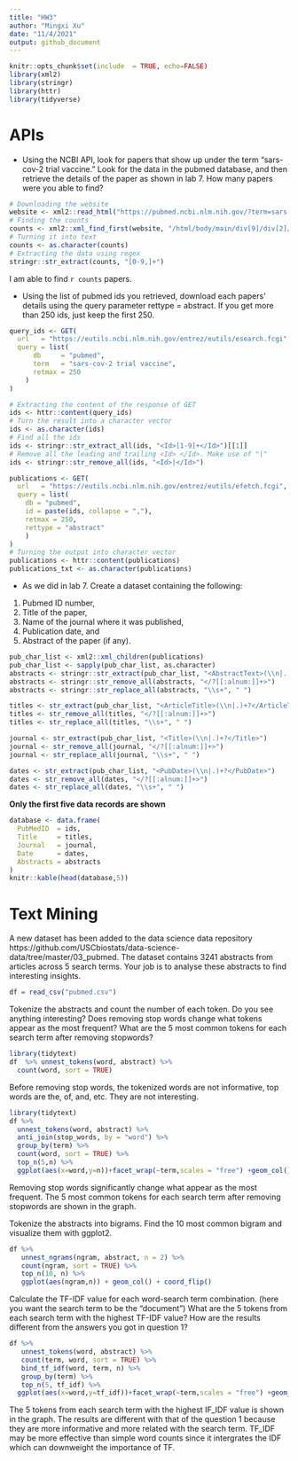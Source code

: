 ```yaml
---
title: "HW3"
author: "Mingxi Xu"
date: "11/4/2021"
output: github_document
---
```


```r
knitr::opts_chunk$set(include  = TRUE, echo=FALSE)
library(xml2)
library(stringr)
library(httr)
library(tidyverse)
```

# APIs

- Using the NCBI API, look for papers that show up under the term "sars-cov-2 trial vaccine." Look for the data in the pubmed database, and then retrieve the details of the paper as shown in lab 7. How many papers were you able to find?

```r
# Downloading the website
website <- xml2::read_html("https://pubmed.ncbi.nlm.nih.gov/?term=sars-cov-2+trial+vaccine")
# Finding the counts
counts <- xml2::xml_find_first(website, "/html/body/main/div[9]/div[2]/div[2]/div[1]/div[1]/span")
# Turning it into text
counts <- as.character(counts)
# Extracting the data using regex
stringr::str_extract(counts, "[0-9,]+")
```

I am able to find `r counts ` papers.


- Using the list of pubmed ids you retrieved, download each papers’ details using the query parameter rettype = abstract. If you get more than 250 ids, just keep the first 250.


```r
query_ids <- GET(
  url   = "https://eutils.ncbi.nlm.nih.gov/entrez/eutils/esearch.fcgi",
  query = list(
      db     = "pubmed",
      term   = "sars-cov-2 trial vaccine",
      retmax = 250
    )
)

```




```r
# Extracting the content of the response of GET
ids <- httr::content(query_ids)
# Turn the result into a character vector
ids <- as.character(ids)
# Find all the ids 
ids <- stringr::str_extract_all(ids, "<Id>[1-9]+</Id>")[[1]]
# Remove all the leading and trailing <Id> </Id>. Make use of "|"
ids <- stringr::str_remove_all(ids, "<Id>|</Id>")
```




```r
publications <- GET(
  url   = "https://eutils.ncbi.nlm.nih.gov/entrez/eutils/efetch.fcgi",
  query = list(
    db = "pubmed",
    id = paste(ids, collapse = ","),
    retmax = 250,
    rettype = "abstract"
    )
)
# Turning the output into character vector
publications <- httr::content(publications)
publications_txt <- as.character(publications)
```



- As we did in lab 7. Create a dataset containing the following:

1. Pubmed ID number,
2. Title of the paper,
3. Name of the journal where it was published,
4. Publication date, and
5. Abstract of the paper (if any).


```r
pub_char_list <- xml2::xml_children(publications)
pub_char_list <- sapply(pub_char_list, as.character)
abstracts <- stringr::str_extract(pub_char_list, "<AbstractText>(\\n|.)+</AbstractText>")
abstracts <- stringr::str_remove_all(abstracts, "</?[[:alnum:]]+>")
abstracts <- stringr::str_replace_all(abstracts, "\\s+", " ")
```


```r
titles <- str_extract(pub_char_list, "<ArticleTitle>(\\n|.)+?</ArticleTitle>")
titles <- str_remove_all(titles, "</?[[:alnum:]]+>")
titles <- str_replace_all(titles, "\\s+", " ")
```

```r
journal <- str_extract(pub_char_list, "<Title>(\\n|.)+?</Title>")
journal <- str_remove_all(journal, "</?[[:alnum:]]+>")
journal <- str_replace_all(journal, "\\s+", " ")

```
 
```r
dates <- str_extract(pub_char_list, "<PubDate>(\\n|.)+?</PubDate>")
dates <- str_remove_all(dates, "</?[[:alnum:]]+>")
dates <- str_replace_all(dates, "\\s+", " ")

```

**Only the first five data records are shown**

```r
database <- data.frame(
  PubMedID  = ids,
  Title     = titles,
  Journal   = journal,
  Date      = dates,
  Abstracts = abstracts
)
knitr::kable(head(database,5))

```




# Text Mining
A new dataset has been added to the data science data repository https://github.com/USCbiostats/data-science-data/tree/master/03_pubmed. The dataset contains 3241 abstracts from articles across 5 search terms. Your job is to analyse these abstracts to find interesting insights.

```r

df = read_csv("pubmed.csv")
```

Tokenize the abstracts and count the number of each token. Do you see anything interesting? Does removing stop words change what tokens appear as the most frequent? What are the 5 most common tokens for each search term after removing stopwords?

```r
library(tidytext)
df  %>% unnest_tokens(word, abstract) %>%
  count(word, sort = TRUE) 
```

Before removing stop words, the tokenized words are not informative, top words are the, of, and, etc. They are not interesting. 


```r
library(tidytext)
df %>%
  unnest_tokens(word, abstract) %>%
  anti_join(stop_words, by = "word") %>%
  group_by(term) %>%
  count(word, sort = TRUE) %>%
  top_n(5,n) %>%
  ggplot(aes(x=word,y=n))+facet_wrap(~term,scales = "free") +geom_col()+coord_flip()

```

Removing stop words significantly change what appear as the most frequent. The 5 most common tokens for each search term after removing stopwords are shown in the graph.




Tokenize the abstracts into bigrams. Find the 10 most common bigram and visualize them with ggplot2.

```r
df %>%
   unnest_ngrams(ngram, abstract, n = 2) %>%
   count(ngram, sort = TRUE) %>%
   top_n(10, n) %>%
   ggplot(aes(ngram,n)) + geom_col() + coord_flip()

```

Calculate the TF-IDF value for each word-search term combination. (here you want the search term to be the “document”) What are the 5 tokens from each search term with the highest TF-IDF value? How are the results different from the answers you got in question 1?


```r
df %>%
   unnest_tokens(word, abstract) %>%
   count(term, word, sort = TRUE) %>%
   bind_tf_idf(word, term, n) %>%
   group_by(term) %>%
   top_n(5, tf_idf) %>%
  ggplot(aes(x=word,y=tf_idf))+facet_wrap(~term,scales = "free") +geom_col()+coord_flip()

```

The 5 tokens from each search term with the highest IF_IDF value is shown in the graph. The results are different with that of the question 1 because they are more informative and more related with the search term. TF_IDF may be more effective than simple word counts since it intergrates the IDF which can downweight the importance of TF.